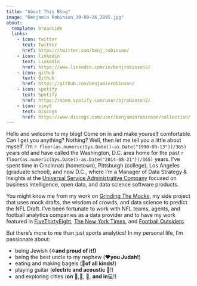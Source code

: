 ```yaml
---
title: "About This Blog"
image: "Benjamin Robinson_19-09-26_2895.jpg"
about:
  template: broadside
  links:
    - icon: twitter
      text: Twitter
      href: https://twitter.com/benj_robinson/
    - icon: linkedin
      text: LinkedIn
      href: https://www.linkedin.com/in/benjrobinson2/
    - icon: github
      text: Github
      href: https://github.com/benjaminrobinson/
    - icon: spotify
      text: Spotify
      href: https://open.spotify.com/user/bjrobinson2/
    - icon: vinyl
      text: Discogs
      href: https://www.discogs.com/user/benjaminrobinson/collection/
---
```


Hello and welcome to my blog! Come on in and make yourself comfortable. Can I get you anything? Nothing? Well, then let me tell you a little about myself. I'm `r floor(as.numeric(Sys.Date()-as.Date("1990-09-13"))/365)` years old and have called the Washington, D.C. area home for the past `r floor(as.numeric(Sys.Date()-as.Date("2014-08-21"))/365)` years. I've spent time in Cincinnati (hometown), Pittsburgh (college), Los Angeles (graduate school), and now D.C., where I'm a Manager of Data Strategy & Insights at the [Universal Service Administrative Company](usac.org) focused on business intelligence, open data, and data science software products.

You might know me from my work on [Grinding The Mocks](grindingthemocks.com), my side project that uses mock drafts, the wisdom of crowds, and data science to predict the NFL Draft. I've been fortunate to work with NFL teams, agents, and football analytics companies as a data provider and to have my work featured in [FiveThirtyEight](https://archive.is/GmZ0E), [The New York Times](https://archive.is/1YgGr), and [Football Outsiders](https://archive.is/Ahhdd).

But there's more to me than just sports analytics! In my personal life, I'm passionate about:

-   being Jewish (✡️**and proud of it!)**
-   being the best uncle to my nephew (**❤️you Judah!**)
-   eating and making bagels (🥯**of all kinds!**)
-   playing guitar (**electric and acoustic** 🎸!)
-   and exploring cities (**on** 🦶,🚋, 🚌, **and in**💻!)
